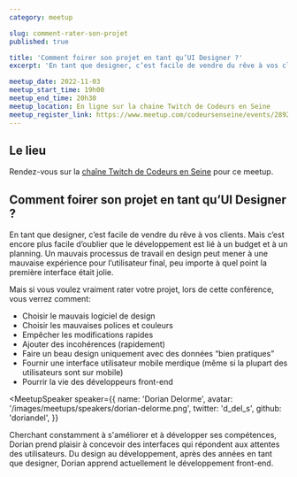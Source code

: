 ```yaml
---
category: meetup

slug: comment-rater-son-projet
published: true

title: 'Comment foirer son projet en tant qu’UI Designer ?'
excerpt: 'En tant que designer, c’est facile de vendre du rêve à vos clients. Mais c’est encore plus facile d’oublier que le développement est lié à un budget et à un planning.'

meetup_date: 2022-11-03
meetup_start_time: 19h00
meetup_end_time: 20h30
meetup_location: En ligne sur la chaine Twitch de Codeurs en Seine
meetup_register_link: https://www.meetup.com/codeursenseine/events/289209923/
---
```


## Le lieu

Rendez-vous sur la [chaîne Twitch de Codeurs en Seine](https://twitch.tv/codeursenseine) pour ce meetup.

## Comment foirer son projet en tant qu’UI Designer ?

En tant que designer, c’est facile de vendre du rêve à vos clients. Mais c’est
encore plus facile d’oublier que le développement est lié à un budget et à un
planning. Un mauvais processus de travail en design peut mener à une mauvaise
expérience pour l’utilisateur final, peu importe à quel point la première
interface était jolie.

Mais si vous voulez vraiment rater votre projet, lors de cette conférence, vous
verrez comment:

- Choisir le mauvais logiciel de design
- Choisir les mauvaises polices et couleurs
- Empêcher les modifications rapides
- Ajouter des incohérences (rapidement)
- Faire un beau design uniquement avec des données “bien pratiques”
- Fournir une interface utilisateur mobile merdique (même si la plupart des utilisateurs sont sur mobile)
- Pourrir la vie des développeurs front-end

<MeetupSpeaker
  speaker={{
    name: 'Dorian Delorme',
    avatar: '/images/meetups/speakers/dorian-delorme.png',
    twitter: 'd_del_s',
    github: 'doriandel',
  }}
>
  Cherchant constamment à s'améliorer et à développer ses compétences, Dorian
  prend plaisir à concevoir des interfaces qui répondent aux attentes des
  utilisateurs. Du design au développement, après des années en tant que
  designer, Dorian apprend actuellement le développement front-end.
</MeetupSpeaker>
